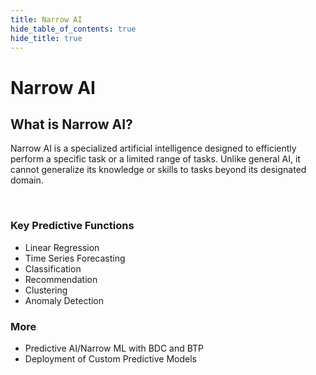 ```yaml
---
title: Narrow AI
hide_table_of_contents: true
hide_title: true
---
```



<div className="hero-header">
  <h1>Narrow AI</h1>
</div>

<div className="section-with-background blue">
  <h2>What is Narrow AI?</h2>
  <p>
    Narrow AI is a specialized artificial intelligence designed to efficiently perform a specific task or a limited range of tasks. Unlike general AI, it cannot generalize its
    knowledge or skills to tasks beyond its designated domain.
  </p>
</div>

<br />

<div class="row">
  <div class="col col--6">
    <h3>Key Predictive Functions</h3>
    <ul className="button-list">
      <li className="list-button-item">
        <a className="disabled">
          <Icon name="lateness"></Icon>
          <span>Linear Regression</span>
        </a>
      </li>
      <li className="list-button-item">
        <a className="disabled">
          <Icon name="lateness"></Icon>
          <span>Time Series Forecasting</span>
        </a>
      </li>
      <li className="list-button-item">
        <a className="disabled">
          <Icon name="lateness"></Icon>
          <span>Classification</span>
        </a>
      </li>
      <li className="list-button-item">
        <a className="disabled">
          <Icon name="lateness"></Icon>
          <span>Recommendation</span>
        </a>
      </li>
      <li className="list-button-item">
        <a className="disabled">
          <Icon name="lateness"></Icon>
          <span>Clustering</span>
        </a>
      </li>
      <li className="list-button-item">
        <a className="disabled">
          <Icon name="lateness"></Icon>
          <span>Anomaly Detection</span>
        </a>
      </li>
    </ul>
  </div>
  <div class="col col--6">
    <h3>More</h3>
    <ul className="button-list">
      <li className="list-button-item">
        <a className="disabled">
          <Icon name="lateness"></Icon>
          <span>Predictive AI/Narrow ML with BDC and BTP</span>
        </a>
      </li>
      <li className="list-button-item">
        <a className="disabled">
          <Icon name="lateness"></Icon>
          <span>Deployment of Custom Predictive Models</span>
        </a>
      </li>
    </ul>
  </div>
</div>
